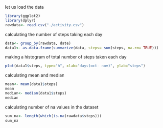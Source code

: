 let us load the data

````r
library(ggplot2)
library(dplyr)
rawdata<- read.csv("./activity.csv")
````

calculating the number of steps taking each day
````r
data<- group_by(rawdata, date)
data1<- as.data.frame(summarize(data, steps= sum(steps, na.rm= TRUE)))
````


making a histogram of total number of steps taken each day
````r
plot(data1$steps, type="h", xlab="days(oct- nov)", ylab="steps")
````

calculating mean and median
````r
mean<- mean(data1$steps)
mean
median<- median(data1$steps)
median
````

calculating number of na values in the dataset
````r
sum_na<- length(which(is.na(rawdata$steps)))
sum_na
````
